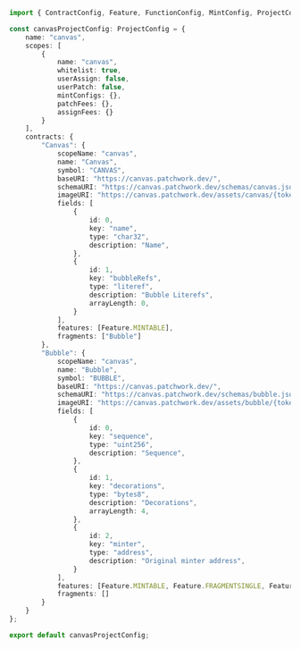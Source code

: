 
```typescript
import { ContractConfig, Feature, FunctionConfig, MintConfig, ProjectConfig } from "@patchworkdev/common/types";

const canvasProjectConfig: ProjectConfig = {
    name: "canvas",
    scopes: [
        {
            name: "canvas",
            whitelist: true,
            userAssign: false,
            userPatch: false,
            mintConfigs: {},
            patchFees: {},
            assignFees: {}
        }
    ],
    contracts: {
        "Canvas": {
            scopeName: "canvas",
            name: "Canvas",
            symbol: "CANVAS",
            baseURI: "https://canvas.patchwork.dev/",
            schemaURI: "https://canvas.patchwork.dev/schemas/canvas.json",
            imageURI: "https://canvas.patchwork.dev/assets/canvas/{tokenID}",
            fields: [
                {
                    id: 0,
                    key: "name",
                    type: "char32",
                    description: "Name",
                },
                {
                    id: 1,
                    key: "bubbleRefs",
                    type: "literef",
                    description: "Bubble Literefs",
                    arrayLength: 0,
                }
            ],
            features: [Feature.MINTABLE],
            fragments: ["Bubble"]
        },
        "Bubble": {
            scopeName: "canvas",
            name: "Bubble",
            symbol: "BUBBLE",
            baseURI: "https://canvas.patchwork.dev/",
            schemaURI: "https://canvas.patchwork.dev/schemas/bubble.json",
            imageURI: "https://canvas.patchwork.dev/assets/bubble/{tokenID}",
            fields: [
                {
                    id: 0,
                    key: "sequence",
                    type: "uint256",
                    description: "Sequence",
                },
                {
                    id: 1,
                    key: "decorations",
                    type: "bytes8",
                    description: "Decorations",
                    arrayLength: 4,
                },
                {
                    id: 2,
                    key: "minter",
                    type: "address",
                    description: "Original minter address",
                }
            ],
            features: [Feature.MINTABLE, Feature.FRAGMENTSINGLE, Feature.WEAKREF],
            fragments: []
        }
    }
};

export default canvasProjectConfig;

```